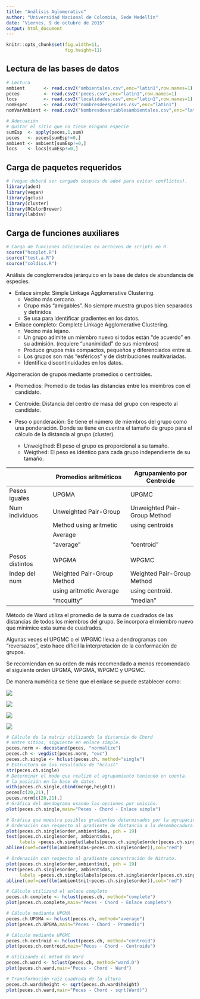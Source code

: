 ```yaml
---
title: "Análisis Aglomerativo"
author: "Universidad Nacional de Colombia, Sede Medellín"
date: "Viernes, 9 de octubre de 2015"
output: html_document
---
```




```r
knitr::opts_chunk$set(fig.width=11, 
                      fig.height=11)
```


## Lectura de las bases de datos

```r
# Lectura
ambient       <- read.csv2("ambientales.csv",enc="latin1",row.names=1)
peces         <- read.csv2("peces.csv",enc="latin1",row.names=1)
locs          <- read.csv2("localidades.csv",enc="latin1",row.names=1)
nomEspec      <- read.csv2("nombresdeespecies.csv",enc="latin1")
nomVarAmbient <- read.csv2("Nombresdevariablesambientales.csv",enc="latin1")

# Adecuación
# Quitar el sitio que no tiene ninguna especie
sumEsp  <- apply(peces,1,sum)
peces   <- peces[sumEsp!=0,]
ambient <- ambient[sumEsp!=0,]
locs    <- locs[sumEsp!=0,]

```

## Carga de paquetes requeridos

```r
# (vegan deberá ser cargado después de ade4 para evitar conflictos).
library(ade4)
library(vegan)
library(gclus)
library(cluster)
library(RColorBrewer)
library(labdsv)
```
## Carga de funciones auxiliares
```r
# Carga de funciones adicionales en archivos de scripts en R.
source("hcoplot.R")
source("test.a.R")
source("coldiss.R")
```

Análisis de conglomerados jerárquico en la base de datos de abundancia
de especies.

 * Enlace simple: Simple Linkage Agglomerative Clustering.
    - Vecino más cercano.
    - Grupo más "amigables". No siempre muestra grupos bien separados y definidos
    - Se usa para identificar gradientes en los datos.
 * Enlace completo: Complete Linkage Agglomerative Clustering.
    - Vecino más lejano.
    - Un grupo adimite un miembro nuevo si todos están "de acuerdo" en
    su admisión. (requiere "unanimidad" de sus miembros)
    - Produce grupos más compactos, pequeños y diferenciados entre si. 
    - Los grupos son más "esféricos" y de distribuciones multivariadas.
    - Identifica discontinuidades en los datos.

Algomeración de grupos mediante promedios o centroides.

 * Promedios: Promedio de todas las distancias entre los miembros con el
           candidato.
 * Centroide: Distancia del centro de masa del grupo con respecto al
           candidato.
 * Peso o ponderación: Se tiene el número de miembros del 
           grupo como una ponderación. 
           Donde se tiene en cuentra el tamaño de grupo para el
           cálculo  de la distancia al grupo (cluster).
           
    - Unweigthed: El peso el grupo es proporcional a su tamaño.
    - Weigthed:   El peso es idéntico para cada grupo independiente
           de su tamaño.

|                 |Promedios aritméticos         |Agrupamiento por Centroide  |
|-----------------|------------------------------|--------------------------  | 
|Pesos iguales    |UPGMA                         |UPGMC                       |
| Num individuos  |Unweighted Pair-Group         |Unweighted Pair-Group Method|
|                 |Method using aritmetic        |using centroids             |
|                 |Average                       |                            |
|                 |"average"                     |"centroid"                  |
|                 |                              |                            |
| Pesos distintos |WPGMA                         |WPGMC                       |
| Indep del num   |Weighted Pair-Group Method    |Weighted Pair-Group Method  |
|                 |using aritmetic Average       |using centroid.             |
|                 |"mcquitty"                    |"median"                    |

Método de Ward utiliza el promedio de la suma de cuadrados de las distancias
de todos los miembros del grupo.
Se incorpora el miembro nuevo que minimice esta suma de cuadrados.

Algunas veces el UPGMC o el WPGMC lleva a dendrogramas con "reversazos",
esto hace difícil la interpretación de la conformación de grupos.

Se recomiendan en su orden de más recomendado a menos recomendado el
siguiente orden UPGMA, WPGMA, WPGMC y UPGMC.

De manera numérica se tiene que el enlace se puede
establecer como:

 ![](enlaces3.png) 

 ![](enlaces2.png) 

 ![](enlaces1.png)
 
 ![](contracting_dilating.png) 
 
```r
# Cálculo de la matriz utilizando la distancia de Chord
# entre sitios, siguiente en enlace simple.
peces.norm <- decostand(peces, "normalize")
peces.ch <- vegdist(peces.norm, "euc")
peces.ch.single <- hclust(peces.ch, method="single")
# Estructura de los resultados de "hclust"
str(peces.ch.single)
# Determinar el modo que realizó el agrupamiento teniendo en cuenta.
# la posición en la base de datos.
with(peces.ch.single,cbind(merge,height))
peces[c(20,21),]
peces.norm[c(20,21),]
# Gráfica del dendograma usando las opciones por omisión.
plot(peces.ch.single,main="Peces - Chord - Enlace simple")

# Gráfica que muestra posibles gradientes determinados por la agrupación
# Ordenación con respecto al gradiente de distancia a la desembocadura.
plot(peces.ch.single$order,ambient$das, pch = 19)
text(peces.ch.single$order, ambient$das, 
     labels =peces.ch.single$labels[peces.ch.single$order[peces.ch.single$order]], pos = 2)
abline(coef=coef(lm(ambient$das~peces.ch.single$order)),col="red")

# Ordenación con respecto al gradiente concentración de Nitrato.
plot(peces.ch.single$order,ambient$nit, pch = 19)
text(peces.ch.single$order, ambient$das, 
     labels =peces.ch.single$labels[peces.ch.single$order[peces.ch.single$order]], pos = 2)
abline(coef=coef(lm(ambient$nit~peces.ch.single$order)),col="red")

# Cálculo utilizand el enlace completo
peces.ch.complete <- hclust(peces.ch, method="complete")
plot(peces.ch.complete,main="Peces - Chord - Enlace completo")

# Cálculo mediante UPGMA
peces.ch.UPGMA <- hclust(peces.ch, method="average")
plot(peces.ch.UPGMA,main="Peces - Chord - Promedio")

# Cálculo mediante UPGMC
peces.ch.centroid <- hclust(peces.ch, method="centroid")
plot(peces.ch.centroid,main="Peces - Chord - Centroide")

# Utilizando el métod de Ward
peces.ch.ward <- hclust(peces.ch, method="ward.D")
plot(peces.ch.ward,main="Peces - Chord - Ward")

# Transformación raiz cuadrada de la altura
peces.ch.ward$height <- sqrt(peces.ch.ward$height)
plot(peces.ch.ward,main="Peces - Chord - sqrt(Ward)")

```

